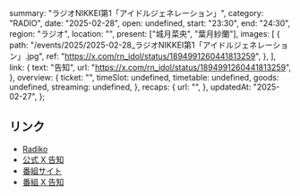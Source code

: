   summary: "ラジオNIKKEI第1「アイドルジェネレーション」",
  category: "RADIO",
  date: "2025-02-28",
  open: undefined,
  start: "23:30",
  end: "24:30",
  region: "ラジオ",
  location: "",
  present: ["城月菜央", "葉月紗蘭"],
  images: [
    {
      path: "/events/2025/2025-02-28_ラジオNIKKEI第1「アイドルジェネレーション」.jpg",
      ref: "https://x.com/rn_idol/status/1894991260441813259",
    },
  ],
  link: {
    text: "告知",
    url: "https://x.com/rn_idol/status/1894991260441813259",
  },
  overview: {
    ticket: "",
    timeSlot: undefined,
    timetable: undefined,
    goods: undefined,
    streaming: undefined,
  },
  recaps: {
    url: "",
  },
  updatedAt: "2025-02-27",
};

## リンク

- [Radiko](https://radiko.jp/share?t=20250228233000&sid=RN1)
- [公式 X 告知](https://x.com/takanenofficial/status/1895028598530056369)
- [番組サイト](https://www.radionikkei.jp/idol_generation/)
- [番組 X 告知](https://x.com/rn_idol/status/1894991260441813259)
